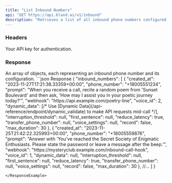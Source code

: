 ```yaml
---
title: "List Inbound Numbers"
api: "GET https://api.bland.ai/v1/inbound"
description: "Retrieves a list of all inbound phone numbers configured for your account, along with their associated settings."
---
```


### Headers

<ParamField header="authorization" type="string" required>
  Your API key for authentication.
</ParamField>

### Response

<ResponseField name="inbound_numbers" type="array">
  An array of objects, each representing an inbound phone number and its configuration.
</ResponseField>

<ResponseExample>
```json Response
{
    "inbound_numbers": [
        {
            "created_at": "2023-11-27T17:21:38.33359+00:00",
            "phone_number": "+18005551234",
            "prompt": "When you receive a call, recite a random poem from 'Sunset Boulevard' and then ask, 'How may I assist you in your poetic journey today?'",
            "webhook": "https://api.example.com/poetry-line",
            "voice_id": 2,
            "dynamic_data": [/* Use [Dynamic Data](/api-reference/endpoint/dynamic_validate) to make API requests mid-call */],
            "interruption_threshold": null,
            "first_sentence": null,
            "reduce_latency": true,
            "transfer_phone_number": null,
            "voice_settings": null,
            "record": false,
            "max_duration": 30
        },
        {
            "created_at": "2023-11-25T21:42:22.325993+00:00",
            "phone_number": "+18005559876",
            "prompt": "Answer with 'You've reached the Secret Society of Enigmatic Enthusiasts. Please state the password or leave a message after the beep.'",
            "webhook": "https://mysteryclub.example.com/inbound-call-hook",
            "voice_id": 1,
            "dynamic_data": null,
            "interruption_threshold": null,
            "first_sentence": null,
            "reduce_latency": true,
            "transfer_phone_number": null,
            "voice_settings": null,
            "record": false,
            "max_duration": 30
        },
        //...
    ]
}

```
</ResponseExample>



